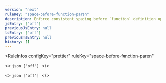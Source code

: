 ```yaml
---
version: "next"
ruleKey: "space-before-function-paren"
description: Enforce consistent spacing before `function` definition opening parenthesis
jsEntry: ["off"]
previousJsEntry: null
tsEntry: ["off"]
previousTsEntry: null
history: []
---
```


<RuleInfos 
  configKey="prettier" 
  ruleKey="space-before-function-paren" 
>
  <>
    ```json
    ["off"]
    ```
  </>

  <>
    ```json
    ["off"]
    ```
  </>
</RuleInfos>
